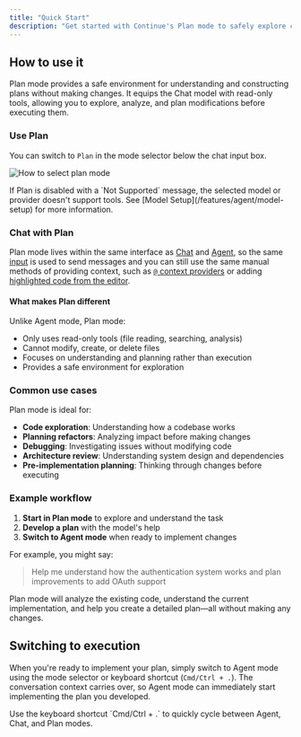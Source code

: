```yaml
---
title: "Quick Start"
description: "Get started with Continue's Plan mode to safely explore codebases, plan refactors, debug issues, and develop implementation strategies without modifying code before switching to execution"
---
```


## How to use it

Plan mode provides a safe environment for understanding and constructing plans without making changes. It equips the Chat model with read-only tools, allowing you to explore, analyze, and plan modifications before executing them.

### Use Plan

You can switch to `Plan` in the mode selector below the chat input box.

![How to select plan mode](/images/plan-mode-selector.png)

<Info>
  If Plan is disabled with a `Not Supported` message, the selected model or
  provider doesn't support tools. See [Model Setup](/features/agent/model-setup)
  for more information.
</Info>

### Chat with Plan

Plan mode lives within the same interface as [Chat](/features/chat/how-it-works) and [Agent](/features/agent/how-it-works), so the same [input](/features/chat/quick-start#how-to-start-a-conversation) is used to send messages and you can still use the same manual methods of providing context, such as [`@` context providers](/features/chat/quick-start#how-to-use--for-additional-context) or adding [highlighted code from the editor](/features/chat/quick-start#how-to-include-code-context).

#### What makes Plan different

Unlike Agent mode, Plan mode:

- Only uses read-only tools (file reading, searching, analysis)
- Cannot modify, create, or delete files
- Focuses on understanding and planning rather than execution
- Provides a safe environment for exploration

### Common use cases

Plan mode is ideal for:

- **Code exploration**: Understanding how a codebase works
- **Planning refactors**: Analyzing impact before making changes
- **Debugging**: Investigating issues without modifying code
- **Architecture review**: Understanding system design and dependencies
- **Pre-implementation planning**: Thinking through changes before executing

### Example workflow

1. **Start in Plan mode** to explore and understand the task
2. **Develop a plan** with the model's help
3. **Switch to Agent mode** when ready to implement changes

For example, you might say:

> Help me understand how the authentication system works and plan improvements to add OAuth support

Plan mode will analyze the existing code, understand the current implementation, and help you create a detailed plan—all without making any changes.

## Switching to execution

When you're ready to implement your plan, simply switch to Agent mode using the mode selector or keyboard shortcut (`Cmd/Ctrl + .`). The conversation context carries over, so Agent mode can immediately start implementing the plan you developed.

<Tip>
  Use the keyboard shortcut `Cmd/Ctrl + .` to quickly cycle between Agent, Chat,
  and Plan modes.
</Tip>
